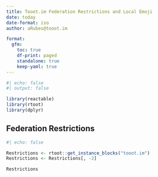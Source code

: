 ---
title: Tooot.im Federation Restrictions and Local Emoji
date: today
date-format: iso
author: aRubes@tooot.im

format:
  gfm:
    toc: true
    df-print: paged
    standalone: true
    keep-yaml: true
---

```{r libraries}
#| echo: false
#| output: false

library(reactable)
library(rtoot)
library(dplyr)
```

## Federation Restrictions

```{r Restrictions}
#| echo: false

Restrictions <- rtoot::get_instance_blocks("tooot.im")
Restrictions <- Restrictions[, -2]

Restrictions
```


